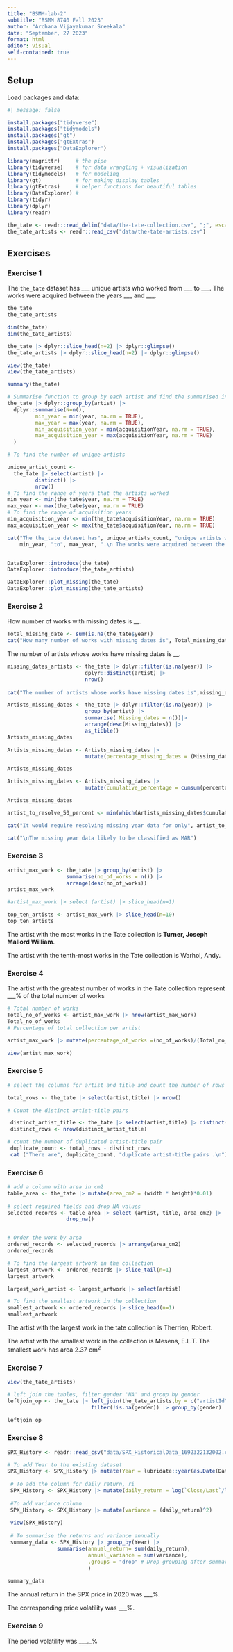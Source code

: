 ```yaml
---
title: "BSMM-lab-2"
subtitle: "BSMM 8740 Fall 2023"
author: "Archana Vijayakumar Sreekala"
date: "September, 27 2023"
format: html
editor: visual
self-contained: true
---
```


## Setup

Load packages and data:

```r
#| message: false

install.packages("tidyverse")
install.packages("tidymodels")
install.packages("gt")
install.packages("gtExtras")
install.packages("DataExplorer")

library(magrittr)     # the pipe
library(tidyverse)    # for data wrangling + visualization
library(tidymodels)   # for modeling
library(gt)           # for making display tables
library(gtExtras)     # helper functions for beautiful tables
library(DataExplorer) #
library(tidyr)
library(dplyr)
library(readr)

the_tate <- readr::read_delim("data/the-tate-collection.csv", ";", escape_double = FALSE, trim_ws = TRUE)
the_tate_artists <- readr::read_csv("data/the-tate-artists.csv")
```

## Exercises

### Exercise 1

The `the_tate` dataset has \_\_\_ unique artists who worked from \_\_\_ to \_\_\_. The works were acquired between the years \_\_\_ and \_\_\_.

```r

the_tate
the_tate_artists

dim(the_tate)
dim(the_tate_artists)

the_tate |> dplyr::slice_head(n=2) |> dplyr::glimpse()
the_tate_artists |> dplyr::slice_head(n=2) |> dplyr::glimpse() 

view(the_tate)
view(the_tate_artists)

summary(the_tate)

# Summarise function to group by each artist and find the summarised information 
the_tate |> dplyr::group_by(artist) |>
  dplyr::summarise(N=n(), 
         min_year = min(year, na.rm = TRUE),          
         max_year = max(year, na.rm = TRUE), 
         min_acquisition_year = min(acquisitionYear, na.rm = TRUE),
         max_acquisition_year = max(acquisitionYear, na.rm = TRUE)
  )

# To find the number of unique artists

unique_artist_count <- 
  the_tate |> select(artist) |>
         distinct() |>
         nrow() 
# To find the range of years that the artists worked
min_year <- min(the_tate$year, na.rm = TRUE)         
max_year <- max(the_tate$year, na.rm = TRUE)  
# To find the range of acquisition years
min_acquisition_year <- min(the_tate$acquisitionYear, na.rm = TRUE)
max_acquisition_year <- max(the_tate$acquisitionYear, na.rm = TRUE)

cat("The the_tate dataset has", unique_artists_count, "unique artists who worked from",
    min_year, "to", max_year, ".\n The works were acquired between the years", min_acquisition_year, "and", max_acquisition_year, ".\n")


DataExplorer::introduce(the_tate)
DataExplorer::introduce(the_tate_artists)

DataExplorer::plot_missing(the_tate) 
DataExplorer::plot_missing(the_tate_artists)
```

### Exercise 2

How number of works with missing dates is \_\_.

```r


Total_missing_date <- sum(is.na(the_tate$year))
cat("How many number of works with missing dates is", Total_missing_date,".\n")
```

The number of artists whose works have missing dates is \_\_.

```r

missing_dates_artists <- the_tate |> dplyr::filter(is.na(year)) |>
                         dplyr::distinct(artist) |>
                         nrow()
 
cat("The number of artists whose works have missing dates is",missing_dates_artists, ".\n")        
```

```r


Artists_missing_dates <- the_tate |> dplyr::filter(is.na(year)) |>
                         group_by(artist) |>
                         summarise( Missing_dates = n())|>
                         arrange(desc(Missing_dates)) |>
                         as_tibble()
Artists_missing_dates
```

```r

Artists_missing_dates <- Artists_missing_dates |> 
                         mutate(percentage_missing_dates = (Missing_dates/Total_missing_date)*100)

Artists_missing_dates
```

```r

Artists_missing_dates <- Artists_missing_dates |> 
                         mutate(cumulative_percentage = cumsum(percentage_missing_dates))

Artists_missing_dates
```

```r

artist_to_resolve_50_percent <- min(which(Artists_missing_dates$cumulative_percentage >= 50))

cat("It would require resolving missing year data for only", artist_to_resolve_50_percent, "artists to resolve at least 50% of the missing data.\n")

cat("\nThe missing year data likely to be classified as MAR")

```

### Exercise 3

```r

artist_max_work <- the_tate |> group_by(artist) |>
                   summarise(no_of_works = n()) |>
                   arrange(desc(no_of_works))
artist_max_work

#artist_max_work |> select (artist) |> slice_head(n=1) 
```

```r

top_ten_artists <- artist_max_work |> slice_head(n=10) 
top_ten_artists
```

The artist with the most works in the Tate collection is **Turner, Joseph Mallord William**.

The artist with the tenth-most works in the Tate collection is Warhol, Andy.

### Exercise 4

The artist with the greatest number of works in the Tate collection represent \_\_\_% of the total number of works

```r

# Total number of works
Total_no_of_works <- artist_max_work |> nrow(artist_max_work)
Total_no_of_works
# Percentage of total collection per artist

artist_max_work |> mutate(percentage_of_works =(no_of_works)/(Total_no_of_works))

view(artist_max_work)

```

### Exercise 5

```r

# select the columns for artist and title and count the number of rows

total_rows <- the_tate |> select(artist,title) |> nrow()

# Count the distinct artist-title pairs

 distinct_artist_title <- the_tate |> select(artist,title) |> distinct()
 distinct_rows <- nrow(distinct_artist_title)

# count the number of duplicated artist-title pair
 duplicate_count <- total_rows - distinct_rows
 cat ("There are", duplicate_count, "duplicate artist-title pairs .\n") 
```

### Exercise 6

```r

# add a column with area in cm2
table_area <- the_tate |> mutate(area_cm2 = (width * height)*0.01)
  
# select required fields and drop NA values
selected_records <- table_area |> select (artist, title, area_cm2) |>
                   drop_na()


# Order the work by area
ordered_records <- selected_records |> arrange(area_cm2)
ordered_records

# To find the largest artwork in the collection
largest_artwork <- ordered_records |> slice_tail(n=1)
largest_artwork

largest_work_artist <- largest_artwork |> select(artist)

# To find the smallest artwork in the collection
smallest_artwork <- ordered_records |> slice_head(n=1)
smallest_artwork
```

The artist with the largest work in the tate collection is Therrien, Robert.

The artist with the smallest work in the collection is Mesens, E.L.T. The smallest work has area 2.37 $\text{cm}^2$

### Exercise 7

```r

view(the_tate_artists)

# left join the tables, filter gender 'NA' and group by gender
leftjoin_op <- the_tate |> left_join(the_tate_artists,by = c("artistId" = "id")) |>
                           filter(!is.na(gender)) |> group_by(gender)

leftjoin_op
```

### Exercise 8

```r

SPX_History <- readr::read_csv("data/SPX_HistoricalData_1692322132002.csv")

# To add Year to the existing dataset
SPX_History <- SPX_History |> mutate(Year = lubridate::year(as.Date(Date,format = "%m/%d/%Y")))
 
 # To add the column for daily return, ri
 SPX_History <- SPX_History |> mutate(daily_return = log(`Close/Last`/lag(`Close/Last`)))
 
 #To add variance column
 SPX_History <- SPX_History |> mutate(variance = (daily_return)^2)
 
 view(SPX_History)     
 
 # To summarise the returns and variance annually
 summary_data <- SPX_History |> group_by(Year) |>
                summarise(annual_return= sum(daily_return),
                          annual_variance = sum(variance),
                          .groups = "drop" # Drop grouping after summary
                          )
                
summary_data                       
```

The annual return in the SPX price in 2020 was \_\_\_%.

The corresponding price volatility was \_\_\_%.

### Exercise 9

The period volatility was \_\_\_.\_%

### 
